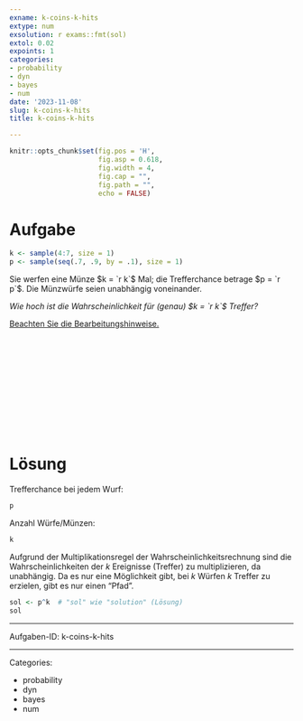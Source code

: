 ```yaml
---
exname: k-coins-k-hits
extype: num
exsolution: r exams::fmt(sol)
extol: 0.02
expoints: 1
categories:
- probability
- dyn
- bayes
- num
date: '2023-11-08'
slug: k-coins-k-hits
title: k-coins-k-hits

---
```






```r
knitr::opts_chunk$set(fig.pos = 'H',
                      fig.asp = 0.618,
                      fig.width = 4,
                      fig.cap = "", 
                      fig.path = "",
                      echo = FALSE)
```






# Aufgabe

```r
k <- sample(4:7, size = 1)
p <- sample(seq(.7, .9, by = .1), size = 1)
```


Sie werfen eine Münze $k = `r k`$ Mal; die Trefferchance betrage $p = `r p`$.
Die Münzwürfe seien unabhängig voneinander.

*Wie hoch ist die Wahrscheinlichkeit für (genau) $k = `r k`$ Treffer?*


[Beachten Sie die Bearbeitungshinweise.](https://start-bayes.netlify.app/pruefung#bearbeitungshinweise)





</br>
</br>
</br>
</br>
</br>
</br>
</br>
</br>
</br>
</br>

# Lösung

Trefferchance bei jedem Wurf:

```r
p
```

Anzahl Würfe/Münzen:

```r
k
```



Aufgrund der Multiplikationsregel der Wahrscheinlichkeitsrechnung sind die Wahrscheinlichkeiten der $k$ Ereignisse (Treffer) zu multiplizieren, da unabhängig.
Da es nur eine Möglichkeit gibt, bei $k$ Würfen $k$ Treffer zu erzielen, 
gibt es nur einen "Pfad".

```r
sol <- p^k  # "sol" wie "solution" (Lösung)
sol
```


---

Aufgaben-ID: k-coins-k-hits




---

Categories: 

- probability
- dyn
- bayes
- num


